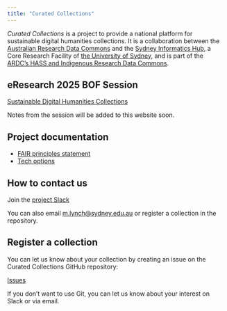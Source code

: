 ```yaml
---
title: "Curated Collections"
---
```


*Curated Collections* is a project to provide a national platform
for sustainable digital humanities collections. It is a
collaboration between the [Australian
Research Data Commons](https://www.ardc.edu.au) and the [Sydney Informatics Hub](https://www.sydney.edu.au/research/facilities/sydney-informatics-hub.html), a Core Research Facility of [the University of Sydney](https://www.sydney.edu.au), and is part of the [ARDC's HASS and Indigenous Research Data Commons](https://ardc.edu.au/hass-and-indigenous-research-data-commons/).

## eResearch 2025 BOF Session

[Sustainable Digital Humanities Collections](eRes2025_bof.pptx)

Notes from the session will be added to this website soon.

## Project documentation

* [FAIR principles statement](./FAIR.html)
* [Tech options](./tech_options.html)

## How to contact us

Join the [project Slack](https://join.slack.com/t/curatedcollections/shared_invite/zt-3g65gd6jo-6FkQItCbAaMh26RMK9zJPA)

You can also email [m.lynch@sydney.edu.au](mailto:m.lynch@sydney.edu.au) or register a collection in the repository.

## Register a collection

You can let us know about your collection by creating an issue
on the Curated Collections GitHub repository:

[Issues](https://github.com/Sydney-Informatics-Hub/CuratedCollections/issues)

If you don't want to use Git, you can let us know about your interest on Slack or via email.
 



